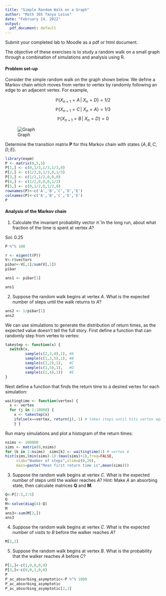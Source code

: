 ```yaml
---
title: "Simple Random Walk on a Graph"
author: "Math 365 Tanya Leise"
date: "February 24, 2022"
output:
  pdf_document: default
---
```


Submit your completed lab to Moodle as a pdf or html document.

The objective of these exercises is to study a random walk on a small graph through a combination of simulations and analysis using R.

#### Problem set-up

Consider the simple random walk on the graph shown below. We define a Markov chain which moves from vertex to vertex by randomly following an edge to an adjacent vertex. For example,

$$\mathbb{P}\{X_{n+1}=A\,|\ X_n=D\}=1/2$$
$$\mathbb{P}\{X_{n+1}=C\,|\ X_n=A\}=1/3$$
$$\mathbb{P}\{X_{n+1}=B\,|\ X_n=D\}=0$$

![Graph](FiveVertexGraph.png)

Determine the transition matrix $\mathbf{P}$ for this Markov chain with states $\{A,B,C,D,E\}$.

```r
library(expm)
P <- matrix(0,5,5)
P[1,] <- c(0,1/3,1/3,1/3,0)
P[2,] <- c(1/3,0,1/3,0,1/3)
P[3,] <- c(1/2,1/2,0,0,0)
P[4,] <- c(1/2,0,0,0,1/2)
P[5,] <- c(0,1/2,0,1/2,0)
rownames(P)<-c('A','B','C','D','E')
colnames(P)<-c('A','B','C','D','E')
P
```

#### Analysis of the Markov chain

1. Calculate the invariant probability vector $\bar{\pi}$. In the long run, about what fraction of the time is spent at vertex $A$?

Sol: 0.25
```r
P %^% 100
```

```r
r <- eigen(t(P))
V<-r$vectors
pibar<-V[,1]/sum(V[,1])
pibar

ans1 <- pibar[1]

ans1
```
2. Suppose the random walk begins at vertex $A$. What is the expected number of steps until the walk returns to $A$?
```r
ans2 <- 1/pibar[1]
ans2
```
We can use simulations to generate the distribution of return times, as the expected value doesn't tell the full story. First define a function that can randomly step from vertex to vertex: 

```r
takestep <- function(x) {
  switch(x,
         sample(c(2,3,4),1), #A
         sample(c(1,3,5),1), #B
         sample(c(1,2),1),   #C
         sample(c(1,5),1),   #D
         sample(c(2,4),1))   #E
}
```

Next define a function that finds the return time to a desired vertex for each simulation:

```r
waitingtime <- function(vertex) {
  x <- vertex
  for (j in 1:10000) {
    x <- takestep(x)
    ifelse(x==vertex, return(j),-1) # takes steps until hits vertex again
    } }
```
  
Run many simulations and plot a histogram of the return times:
  
```r
nsims <- 100000
sims <- matrix(0,nsims)
for (k in 1:nsims)  sims[k] <- waitingtime(1) # vertex A
hist(sims,(min(sims)-1):(max(sims)+1),freq=FALSE,
     xlab="Number of steps",xlim=c(0,20),
     main=paste("Mean first return time is",mean(sims)))
```

3. Suppose the random walk begins at vertex $C$. What is the expected number of steps until the walker reaches $A$? Hint: Make $A$ an absorbing state, then calculate matrices $\mathbf{Q}$ and $\mathbf{M}$.
```r
Q<-P[2:5,2:5]
Q
M<-solve(diag(4)-Q)
M
ans3<-sum(M[2,])
ans3

```
4. Suppose the random walk begins at vertex $C$. What is the expected number of visits to $B$ before the walker reaches $A$? 
```r
M[2,1]
```
5. Suppose the random walk begins at vertex $B$. What is the probability that the walker reaches $A$ before $C$?
```r
P[1,]<-c(1,0,0,0,0)
P[3,]<-c(0,0,1,0,0)
P
P_ac_absorbing_asymptotic<-P %^% 1000
P_ac_absorbing_asymptotic
P_ac_absorbing_asymptotic[2,1]
```
